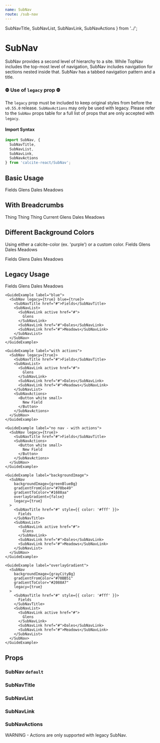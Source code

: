 ```yaml
---
name: SubNav
route: /sub-nav
---
```


  SubNavTitle,
  SubNavList,
  SubNavLink,
  SubNavActions
} from '../';


# SubNav

SubNav provides a second level of hierarchy to a site. While TopNav includes the
top-most level of navigation, SubNav includes navigation for sections nested
inside that. SubNav has a tabbed navigation pattern and a title. 

### ⛔️ Use of `legacy` prop ⛔️

The `legacy` prop must be included to keep original styles from before the `v0.55.0` release. 
`SubNavActions` may only be used with legacy. Please refer to the `SubNav` props 
table for a full list of props that are only accepted with `legacy`.

#### Import Syntax

```js
import SubNav, {
  SubNavTitle,
  SubNavList,
  SubNavLink,
  SubNavActions
} from 'calcite-react/SubNav';
```

## Basic Usage

<Playground>
  <SubNav>
    <SubNavTitle>Fields</SubNavTitle>
    <SubNavList>
      <SubNavLink active href="#">
        Glens
      </SubNavLink>
      <SubNavLink href="#">Dales</SubNavLink>
      <SubNavLink href="#">Meadows</SubNavLink>
    </SubNavList>
  </SubNav>
</Playground>

## With Breadcrumbs

<Playground>
  <SubNav>
    <SubNavTitle>
      <Breadcrumbs>
        <Crumb href="#">Thing</Crumb>
        <Crumb>Thing</Crumb>
        <Crumb href="#">Thing</Crumb>
        <Crumb href="#">Current</Crumb>
      </Breadcrumbs>
    </SubNavTitle>
    <SubNavList>
      <SubNavLink active href="#">
        Glens
      </SubNavLink>
      <SubNavLink href="#">Dales</SubNavLink>
      <SubNavLink href="#">Meadows</SubNavLink>
    </SubNavList>
  </SubNav>
</Playground>

## Different Background Colors
Using either a calcite-color (ex. 'purple') or a custom color.
<Playground>
  <GuideExample label="backgroundColor='purple'">
    <SubNav backgroundColor="purple">
      <SubNavTitle>Fields</SubNavTitle>
      <SubNavList>
        <SubNavLink active href="#">
          Glens
        </SubNavLink>
        <SubNavLink href="#">Dales</SubNavLink>
        <SubNavLink href="#">Meadows</SubNavLink>
      </SubNavList>
    </SubNav>
  </GuideExample>

  <GuideExample label="backgroundColor='#52993c'">
    <SubNav backgroundColor="#52993c">
      <SubNavTitle>Fields</SubNavTitle>
      <SubNavList>
        <SubNavLink active href="#">
          Glens
        </SubNavLink>
        <SubNavLink href="#">Dales</SubNavLink>
        <SubNavLink href="#">Meadows</SubNavLink>
      </SubNavList>
    </SubNav>
    </GuideExample>
</Playground>


## Legacy Usage

<Playground>

  <GuideExample label="basic usage">
    <SubNav legacy={true}>
      <SubNavTitle href="#">Fields</SubNavTitle>
      <SubNavList>
        <SubNavLink active href="#">
          Glens
        </SubNavLink>
        <SubNavLink href="#">Dales</SubNavLink>
        <SubNavLink href="#">Meadows</SubNavLink>
      </SubNavList>
    </SubNav>
    </GuideExample>

    <GuideExample label="blue">
      <SubNav legacy={true} blue={true}>
        <SubNavTitle href="#">Fields</SubNavTitle>
        <SubNavList>
          <SubNavLink active href="#">
            Glens
          </SubNavLink>
          <SubNavLink href="#">Dales</SubNavLink>
          <SubNavLink href="#">Meadows</SubNavLink>
        </SubNavList>
      </SubNav>
    </GuideExample>

    <GuideExample label="with actions">
      <SubNav legacy={true}>
        <SubNavTitle href="#">Fields</SubNavTitle>
        <SubNavList>
          <SubNavLink active href="#">
            Glens
          </SubNavLink>
          <SubNavLink href="#">Dales</SubNavLink>
          <SubNavLink href="#">Meadows</SubNavLink>
        </SubNavList>
        <SubNavActions>
          <Button white small>
            New Field
          </Button>
        </SubNavActions>
      </SubNav>
    </GuideExample>

    <GuideExample label="no nav - with actions">
      <SubNav legacy={true}>
        <SubNavTitle href="#">Fields</SubNavTitle>
        <SubNavActions>
          <Button white small>
            New Field
          </Button>
        </SubNavActions>
      </SubNav>
    </GuideExample>

    <GuideExample label="backgroundImage">
      <SubNav
        backgroundImage={greenBlueBg}
        gradientFromColor="#70be49"
        gradientToColor="#1688aa"
        overlayGradient={false}
        legacy={true}
      >
        <SubNavTitle href="#" style={{ color: '#fff' }}>
          Fields
        </SubNavTitle>
        <SubNavList>
          <SubNavLink active href="#">
            Glens
          </SubNavLink>
          <SubNavLink href="#">Dales</SubNavLink>
          <SubNavLink href="#">Meadows</SubNavLink>
        </SubNavList>
      </SubNav>
    </GuideExample>

    <GuideExample label="overlayGradient">
      <SubNav
        backgroundImage={grayCityBg}
        gradientFromColor="#70BB51"
        gradientToColor="#2088A7"
        legacy={true}
      >
        <SubNavTitle href="#" style={{ color: '#fff' }}>
          Fields
        </SubNavTitle>
        <SubNavList>
          <SubNavLink active href="#">
            Glens
          </SubNavLink>
          <SubNavLink href="#">Dales</SubNavLink>
          <SubNavLink href="#">Meadows</SubNavLink>
        </SubNavList>
      </SubNav>
    </GuideExample>

</Playground>

## Props

### SubNav `default`

<PropsTable of={SubNav} />

### SubNavTitle

<PropsTable of={SubNavTitle} />

### SubNavList

<PropsTable of={SubNavList} />

### SubNavLink

<PropsTable of={SubNavLink} />

### SubNavActions

WARNING - Actions are only supported with legacy SubNav.

<PropsTable of={SubNavActions} />
